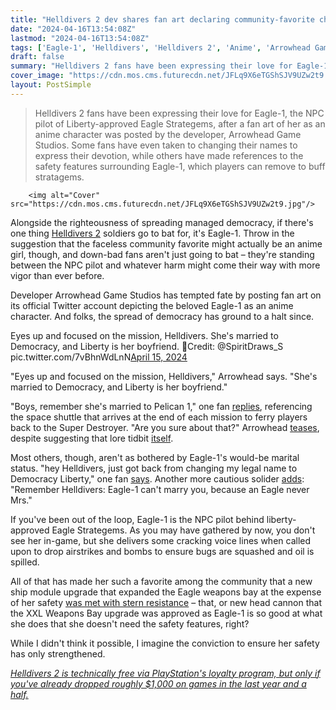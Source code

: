 ```yaml
---
title: "Helldivers 2 dev shares fan art declaring community-favorite character is an anime girl 'married to Democracy,' smitten players immediately decide they're Democracy now"
date: "2024-04-16T13:54:08Z"
lastmod: "2024-04-16T13:54:08Z"
tags: ['Eagle-1', 'Helldivers', 'Helldivers 2', 'Anime', 'Arrowhead Game Studios', 'PlayStation']
draft: false
summary: "Helldivers 2 fans have been expressing their love for Eagle-1, the NPC pilot of Liberty-approved Eagle Strategems, after a fan art of her as an anime character was posted by the developer, Arrowhead Game Studios. Some fans have even taken to changing their names to express their devotion, while others have made references to the safety features surrounding Eagle-1, which players can remove to buff stratagems."
cover_image: "https://cdn.mos.cms.futurecdn.net/JFLq9X6eTGShSJV9UZw2t9.jpg" 
layout: PostSimple
---
```

> Helldivers 2 fans have been expressing their love for Eagle-1, the NPC pilot of Liberty-approved Eagle Strategems, after a fan art of her as an anime character was posted by the developer, Arrowhead Game Studios. Some fans have even taken to changing their names to express their devotion, while others have made references to the safety features surrounding Eagle-1, which players can remove to buff stratagems.


        <img alt="Cover" src="https://cdn.mos.cms.futurecdn.net/JFLq9X6eTGShSJV9UZw2t9.jpg"/>
        
Alongside the righteousness of spreading managed democracy, if there's one thing [Helldivers 2](https://www.gamesradar.com/helldivers-2-guide/) soldiers go to bat for, it's Eagle-1. Throw in the suggestion that the faceless community favorite might actually be an anime girl, though, and down-bad fans aren't just going to bat – they're standing between the NPC pilot and whatever harm might come their way with more vigor than ever before. 

Developer Arrowhead Game Studios has tempted fate by posting fan art on its official Twitter account depicting the beloved Eagle-1 as an anime character. And folks, the spread of democracy has ground to a halt since.

Eyes up and focused on the mission, Helldivers. She's married to Democracy, and Liberty is her boyfriend. 🦅Credit: @SpiritDraws_S pic.twitter.com/7vBhnWdLnN[April 15, 2024](https://twitter.com/helldivers2/status/1779878966880244086)

"Eyes up and focused on the mission, Helldivers," Arrowhead says. "She's married to Democracy, and Liberty is her boyfriend."

"Boys, remember she's married to Pelican 1," one fan [replies](https://x.com/AloraTheBrit/status/1779879150989312387), referencing the space shuttle that arrives at the end of each mission to ferry players back to the Super Destroyer. "Are you sure about that?" Arrowhead [teases](https://x.com/helldivers2/status/1779879919842996337), despite suggesting that lore tidbit [itself](https://x.com/Snackerman3/status/1780022823526019274).

Most others, though, aren't as bothered by Eagle-1's would-be marital status. "hey Helldivers, just got back from changing my legal name to Democracy Liberty," one fan [says](https://x.com/skignorf/status/1779881045694787814). Another more cautious solider [adds](https://x.com/TorsteinTheRed/status/1779886449799684420): "Remember Helldivers: Eagle-1 can't marry you, because an Eagle never Mrs."

If you've been out of the loop, Eagle-1 is the NPC pilot behind liberty-approved Eagle Strategems. As you may have gathered by now, you don't see her in-game, but she delivers some cracking voice lines when called upon to drop airstrikes and bombs to ensure bugs are squashed and oil is spilled. 

All of that has made her such a favorite among the community that a new ship module upgrade that expanded the Eagle weapons bay at the expense of her safety [was met with stern resistance](https://www.gamesradar.com/in-helldivers-2s-clearest-are-we-the-baddies-moment-yet-players-can-remove-safety-systems-protecting-the-communitys-favorite-character-just-to-buff-stratagems/) – that, or new head cannon that the XXL Weapons Bay upgrade was approved as Eagle-1 is so good at what she does that she doesn't need the safety features, right? 

While I didn't think it possible, I imagine the conviction to ensure her safety has only strengthened.

[<em>Helldivers 2 is technically free via PlayStation's loyalty program, but only if you've already dropped roughly $1,000 on games in the last year and a half.</em>](https://www.gamesradar.com/helldivers-2-is-technically-free-via-playstations-loyalty-program-but-only-if-youve-already-dropped-roughly-dollar1000-on-games-in-the-last-year-and-a-half/)
        